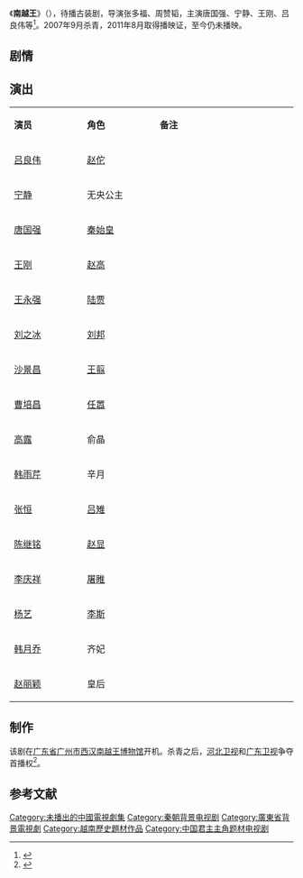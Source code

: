 {{Future tvshow}}
{{Other uses|subject=中国大陆电视剧《南越王》|other=其他同名条目|南越王}}
{{电视节目信息框
| 名称 = 南越王
| 别名 = 
| 英文名稱 = {{lang|en|''King of Nanyue Kingdom''}}
| 图片 = 南越王.jpg
| 图说 = 海报
| 分类 = 古装剧
| 原创者 = 
| 导演 = 张多福、周赞韬
| 监制 = 王萌
| 出品人 = 蔡东龙
| 编剧 = 王珂
| 制作人 = 龚智勇、于婕
| 摄影 = 
| 演出 = {{nowrap|[[唐国强|唐国强]]、[[宁静|宁静]]、[[王刚_(1948年)|王刚]]、[[吕良伟|吕良伟]]}}
| 配音 = 
| 旁白 = 
| 主题曲 = 
| 片尾曲 = 
| 插曲 = 
| 制作年份 = 2007年?月-9月
| 拍摄地 = [[浙江省|浙江省]][[横店影视城|横店影视城]]<ref>{{cite web |url=http://ent.qq.com/a/20061019/000156.htm |title=电视剧《南越王》横店热拍 吕良伟继续披挂铠甲 |date=2006-10-19 |work=腾讯网 |archive-url=https://web.archive.org/web/20140314131656/http://ent.qq.com/a/20061019/000156.htm |archive-date=2014-03-14 |dead-url=yes |accessdate=2014-03-14 }}</ref>
| 地区 = {{CHNML}}
| 语言 = 普通话
| 集数 = 40集
| 每集长 = 45分钟
| 制作公司 = 东龙影业有限公司
| 首播地区 = {{CHNML}}
| 电视网 = 
| 开始 = 
| 结束 = 
| 先于 = 
| 后于 = 
| 相关剧集 = 
| 官方网站 = 
}}
《'''南越王'''》（{{lang-en|''King of Nanyue Kingdom''}}），待播古装剧，导演张多福、周赞韬，主演唐国强、宁静、王刚、吕良伟等<ref>{{cite web|title=电视剧《南越王》广州开机　吕良伟宁静合作很享受|url=http://news.sina.com.cn/o/2006-09-20/090710063307s.shtml|accessdate=2014-03-14|date=2006-09-20|work=新浪|archive-url=https://web.archive.org/web/20140314110225/http://news.sina.com.cn/o/2006-09-20/090710063307s.shtml|archive-date=2014-03-14|dead-url=no}}</ref>。2007年9月杀青，2011年8月取得播映证，至今仍未播映。

== 剧情 ==
== 演出 ==
{|class="wikitable" width="20%"
|- style="background:cornflowerblue; color:white" align=center
|style="width:5%"|'''演员'''||style="width:5%"|'''角色'''||style="width:10%"|'''备注'''
|-
| [[吕良伟|吕良伟]] || [[赵佗|赵佗]] ||   
|-
| [[宁静|宁静]] || 无央公主  ||   
|- 
| [[唐国强|唐国强]] || [[秦始皇|秦始皇]] ||   
|- 
| [[王刚_(1948年)|王刚]]|| [[赵高|赵高]] ||   
|-
| [[王永强|王永强]] || [[陆贾|陆贾]] ||   
|-
| [[刘之冰|刘之冰]] || [[刘邦|刘邦]] ||   
|-
| [[沙景昌|沙景昌]] || [[王翦|王翦]] ||   
|-
| [[曹培昌|曹培昌]] || [[任嚣|任嚣]] ||   
|- 
| [[高露|高露]] || 俞晶 ||   
|- 
| [[韩雨芹|韩雨芹]] || 辛月 ||   
|-
| [[张恒|张恒]] || [[吕雉|吕雉]] ||   
|-
| [[陈继铭|陈继铭]] || [[赵显|赵显]] ||   
|-
| [[李庆祥|李庆祥]] || [[屠睢|屠睢]] ||   
|-
| [[杨艺|杨艺]] || [[李斯|李斯]] ||   
|-
| [[韩月乔|韩月乔]] || 齐妃 ||   
|-
| [[赵丽颖|赵丽颖]] || 皇后 ||   
|}

==制作==
该剧在[[广东省|广东省]][[广州市|广州市]][[西汉南越王博物馆|西汉南越王博物馆]]开机。杀青之后，[[河北广播电视台|河北卫视]]和[[广东卫视|广东卫视]]争夺首播权<ref>{{cite web|title=《南越王》横店杀青 河北广东电视台争夺首播权|url=http://ent.qq.com/a/20070202/000049.htm|accessdate=2014-03-14|date=2007-02-02|work=腾讯网|archive-url=https://web.archive.org/web/20140314105543/http://ent.qq.com/a/20070202/000049.htm|archive-date=2014-03-14|dead-url=yes}}</ref>。

==参考文献==
{{reflist}}
{{待播的中國大陸古裝/民初電視劇|nocat}}
{{DEFAULTSORT:Nan南越王}}
[[Category:未播出的中國電視劇集|Category:未播出的中國電視劇集]]
[[Category:秦朝背景电视剧|Category:秦朝背景电视剧]]
[[Category:廣東省背景電視劇|Category:廣東省背景電視劇]]
[[Category:越南歷史題材作品|Category:越南歷史題材作品]]
[[Category:中国君主主角题材电视剧|Category:中国君主主角题材电视剧]]